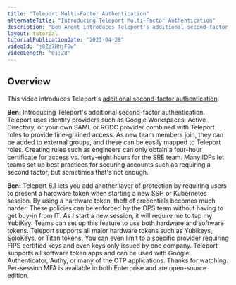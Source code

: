 ```yaml
---
title: "Teleport Multi-Factor Authentication"
alternateTitle: "Introducing Teleport Multi-Factor Authentication"
description: "Ben Arent introduces Teleport's additional second-factor authentication."
layout: tutorial
tutorialPublicationDate: "2021-04-28"
videoId: "j8Ze7HhjFGw"
videoLength: "01:28"
---
```


## Overview

This video introduces Teleport's [additional second-factor authentication](/docs/access-controls/guides/u2f/).

**Ben:** Introducing Teleport's additional second-factor authentication. Teleport uses identity providers such as Google Workspaces, Active Directory, or your own SAML or RODC provider combined with Teleport roles to provide fine-grained access. As new team members join, they can be added to external groups, and these can be easily mapped to Teleport roles. Creating rules such as engineers can only obtain a four-hour certificate for access vs. forty-eight hours for the SRE team. Many IDPs let teams set up best practices for securing accounts such as requiring a second factor, but sometimes that's not enough.

**Ben:** Teleport 6.1 lets you add another layer of protection by requiring users to present a hardware token when starting a new SSH or Kubernetes session. By using a hardware token, theft of credentials becomes much harder. These policies can be enforced by the OPS team without having to get buy-in from IT. As I start a new session, it will require me to tap my YubiKey. Teams can set up this feature to use both hardware and software tokens. Teleport supports all major hardware tokens such as Yubikeys, SoloKeys, or Titan tokens. You can even limit to a specific provider requiring FIPS certified keys and even keys only issued by one company. Teleport supports all software token apps and can be used with Google Authenticator, Authy, or many of the OTP applications. Thanks for watching. Per-session MFA is available in both Enterprise and are open-source edition.
